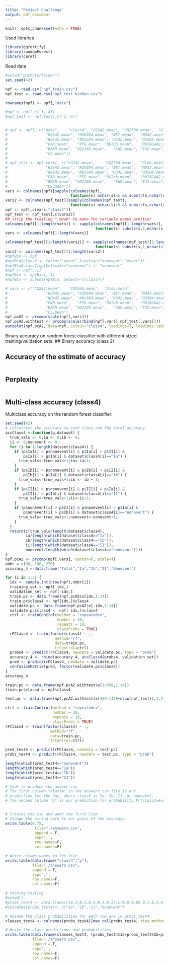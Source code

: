 ```yaml
---
title: "Project Challenge"
output: pdf_document
---
```


```r
knitr::opts_chunk$set(echo = TRUE)
```

Used libraries
```r
library(ggfortify)
library(randomForest)
library(caret)
```

Read data

```r
#setwd("path/to/folder")
set.seed(42)

npf <- read.csv("npf_train.csv")
npf_test <- read.csv("npf_test_hidden.csv")

rownames(npf) <- npf[,"date"]

#npf <- npf[,c(-1,-4)]
#npf_test <- npf_test[,c(-1,-4)]


# npf <- npf[, c("date",	"class4", "CO242.mean",	"CO2504.mean",	"Glob.mean",	
#                 "H2O42.mean",	"H2O504.mean", "NET.mean",	"NO42.mean",	"NO504.mean",	
#                 "NOx42.mean",	"NOx504.mean", "O342.mean",	"O3504.mean",	"Pamb0.mean",	
#                 "PAR.mean",	"PTG.mean", "RGlob.mean",	"RHIRGA42.mean",	"RHIRGA504.mean",	
#                 "RPAR.mean", "SO2168.mean",	"SWS.mean",	"T42.mean",	"T504.mean",	"UV_A.mean",	
#                 "CS.mean")]
# 
# npf_test <- npf_test[, c("CO242.mean",	"CO2504.mean",	"Glob.mean",	
#                 "H2O42.mean",	"H2O504.mean", "NET.mean",	"NO42.mean",	"NO504.mean",	
#                 "NOx42.mean",	"NOx504.mean", "O342.mean",	"O3504.mean",	"Pamb0.mean",	
#                 "PAR.mean",	"PTG.mean", "RGlob.mean",	"RHIRGA42.mean",	"RHIRGA504.mean",	
#                 "RPAR.mean", "SO2168.mean",	"SWS.mean",	"T42.mean",	"T504.mean",	"UV_A.mean",	
#                 "CS.mean")]
vars <- colnames(npf)[sapply(colnames(npf),
                             function(s) nchar(s)>5 && substr(s,nchar(s)-4,nchar(s))==".mean")]
vars2 <- colnames(npf_test)[sapply(colnames(npf_test),
                             function(s) nchar(s)>5 && substr(s,nchar(s)-4,nchar(s))==".mean")]
npf <- npf[,c(vars,"class4")]
npf_test <- npf_test[,c(vars2)]
## strip the trailing ".mean" to make the variable names prettier
colnames(npf)[1:length(vars)] <- sapply(colnames(npf)[1:length(vars)],
                                        function(s) substr(s,1,nchar(s)-5))
vars <- colnames(npf)[1:length(vars)]

colnames(npf_test)[1:length(vars2)] <- sapply(colnames(npf_test)[1:length(vars2)],
                                        function(s) substr(s,1,nchar(s)-5))
vars2 <- colnames(npf_test)[1:length(vars2)]
#npfBin <- npf
#npfBin$class2 <- factor("event",levels=c("nonevent","event"))
#npfBin$class2[npf$class4=="nonevent"] <- "nonevent"
#npf <- npf[,-1]
#npfBin <- npfBin[,-1]
#npfBin <- subset(npfBin, select=-c(class4))
```

```r
# vars <- c("CO242.mean",	"CO2504.mean",	"Glob.mean",	
#                 "H2O42.mean",	"H2O504.mean", "NET.mean",	"NO42.mean",	"NO504.mean",	
#                 "NOx42.mean",	"NOx504.mean", "O342.mean",	"O3504.mean",	"Pamb0.mean",	
#                 "PAR.mean",	"PTG.mean", "RGlob.mean",	"RHIRGA42.mean",	"RHIRGA504.mean",	
#                 "RPAR.mean", "SO2168.mean",	"SWS.mean",	"T42.mean",	"T504.mean",	"UV_A.mean",	
#                 "CS.mean")
npf.pcA2 <- prcomp(scale(npf[,vars]))
npf.pcA2.withtest <- prcomp(scale(rbind(npf[,vars],npf_test[,vars])))
autoplot(npf.pcA2, data=npf, colour="class4", loadings=T, loadings.label=T)
```


Binary accuracy on random forest classifier with different sized training/validation sets:
## Binary accuracy (class 2)


## Accuracy of the estimate of accuracy

```r

```

## Perplexity

```r

```

## Multi-class accuracy (class4)

Multiclass accuracy on the random forest classifier:

```r
set.seed(42)
# Calculates the accuracy to each class and the total accuracy
accClass4 <-function(p,dataset) {
  true_vals <- 0;ia <- 0;ib <- 0;
  ii <- 0;nonevent <- 0;
  for (i in 1:length(dataset$class4)) {
    if (p$Ia[i] > p$nonevent[i] & p$Ia[i] > p$II[i] &
        p$Ia[i] > p$Ib[i] & dataset$class4[i]=="Ia") {
      true_vals<-true_vals+1;ia<-ia+1;
    }
    if (p$Ib[i] > p$nonevent[i] & p$Ib[i] > p$II[i] &
        p$Ib[i] > p$Ia[i] & dataset$class4[i]=="Ib") {
      true_vals<-true_vals+1;ib <- ib + 1;
    }
    if (p$II[i] > p$nonevent[i] & p$II[i] > p$Ia[i] &
        p$II[i] > p$Ib[i] & dataset$class4[i]=="II") {
      true_vals<-true_vals+1;ii<-ii+1;
    }
    if (p$nonevent[i] > p$II[i] & p$nonevent[i] > p$Ia[i] &
        p$nonevent[i] > p$Ib[i] & dataset$class4[i]=="nonevent") {
      true_vals<-true_vals+1;nonevent<-nonevent+1;
    }
  }
  return(c(true_vals/length(dataset$class4), 
         ia/length(which(dataset$class4=="Ia")),
         ib/length(which(dataset$class4=="Ib")), 
         ii/length(which(dataset$class4=="II")), 
         nonevent/length(which(dataset$class4=="nonevent"))))
}
npf.pcA2 <- prcomp(npf[,vars], center=T, scale=T)
nmbr = c(90, 180, 270)
accuracy_4 <-data.frame("Total","Ia","Ib","II","Nonevent")

for (i in 1:3) {
  idx <- sample.int(nrow(npf),nmbr[i])
  training_set <- npf[ idx,]
  validation_set <- npf[-idx,]
  train.pc <- data.frame(npf.pcA2$x[idx,1:14])
  train.pc$class4 <- npf[idx,]$class4
  validate.pc <- data.frame(npf.pcA2$x[-idx,1:14])
  validate.pc$class4 <- npf[-idx,]$class4
  ctrl <- trainControl(method = "repeatedcv",
                       number = 10,
                       repeats = 10,
                       classProbs = TRUE)
  rFClass4 <- train(factor(class4) ~ .,
                      method="rf",
                      data=train.pc,
                      trControl=ctrl)
  probs4 <- predict(rFClass4, newdata = validate.pc, type = "prob")
  accuracy_4 <- rbind(accuracy_4, accClass4(probs4, validation_set))
  pred <- predict(rFClass4, newdata = validate.pc)
  confusionMatrix(pred, factor(validate.pc$class4))
}
accuracy_4
```


```r
train.pc <- data.frame(npf.pcA2.withtest$x[1:458,1:14])
train.pc$class4 <- npf$class4

test.pc <- data.frame(npf.pcA2.withtest$x[459:(458+nrow(npf_test)),1:14])

ctrl <- trainControl(method = "repeatedcv",
                     number = 10,
                     repeats = 10,
                     classProbs = TRUE)
rFClass4 <- train(factor(class4) ~ .,
                    method="rf",
                    data=train.pc,
                    trControl=ctrl)

pred_test4 <- predict(rFClass4, newdata = test.pc)
probs_test4 <- predict(rFClass4, newdata = test.pc, type = "prob")

length(which(pred_test4=="nonevent"))
length(which(pred_test4=="Ia"))
length(which(pred_test4=="Ib"))
length(which(pred_test4=="II"))
```

```r
# Code to produce the answer-csv
# The first column "class4" in the answers.csv file is our 
# prediction for the day, where class4 is Ia, Ib, II, or nonevent.
# The second column "p" is our prediction for probability Pr(class2=event)


# Creates the csv and adds the first line
# Change the string here to our guess of the accuracy
write.table(0.75,
             file="./answers.csv",
             append = F,
             sep=',',
             row.names=F,
             col.names=F)

# Write column names to the file
write.table(data.frame("class4","p"),
            file="./answers.csv",
            append = T,
            sep=',',
            row.names=F,
            col.names=F)

# testing testing
#setwd()
#probs_test4 <- data.frame(c(0.1,0.2,0.5,0.1,0.5),c(0.6,0.05,0.1,0.2,0.05),c(0.1,0.7,0.2,0.2,0.15),c(0.2,0.05,0.2,0.5,0.3))
#colnames(probs_test4)<- c("Ia","Ib","II","nonevent")

# Assume the class probabilities for each row are in probs_test4
classes_test4 <- colnames(probs_test4)[max.col(probs_test4, ties.method = "first")]

# Write the class predictions and probabilities
write.table(data.frame(classes_test4, (probs_test4$Ia+probs_test4$Ib+probs_test4$II)),
            file="./answers.csv",
            append = T,
            sep=',',
            row.names=F,
            col.names=F)

```


